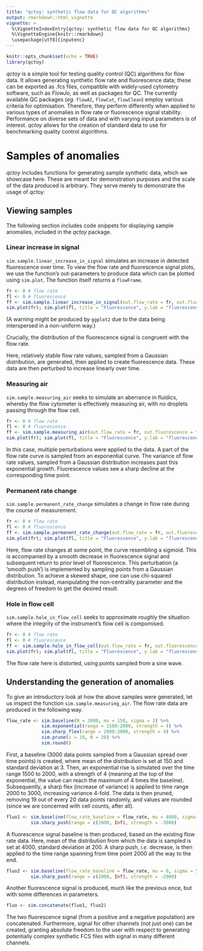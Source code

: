 ```yaml
---
title: "qctoy: synthetic flow data for QC algorithms"
output: rmarkdown::html_vignette
vignette: >
  %\VignetteIndexEntry{qctoy: synthetic flow data for QC algorithms}
  %\VignetteEngine{knitr::rmarkdown}
  \usepackage[utf8]{inputenc}
---
```


```r
knitr::opts_chunk$set(echo = TRUE)
library(qctoy)
```

*qctoy* is a simple tool for testing quality control (QC) algorithms for flow data. It allows generating synthetic flow rate and fluorescence data; these can be exported as .fcs files, compatible with widely-used cytometry software, such as *FlowJo*, as well as packages for QC. The currently available QC packages (*eg.* ``flowAI``, ``flowCut``, ``flowClean``) employ various criteria for optimisation. Therefore, they perform differently when applied to various types of anomalies in flow rate or fluorescence signal stability. Performance on diverse sets of data and with varying input parameters is of interest. *qctoy* allows for the creation of standard data to use for benchmarking quality control algorithms.

# Samples of anomalies

*qctoy* includes functions for generating sample synthetic data, which we showcase here. These are meant for demonstration purposes and the scale of the data produced is arbitrary. They serve merely to demonstrate the usage of *qctoy*.

## Viewing samples

The following section includes code snippets for displaying sample anomalies, included in the *qctoy* package.

### Linear increase in signal

``sim.sample.linear_increase_in_signal`` simulates an increase in detected fluorescence over time. To view the flow rate and fluorescence signal plots, we use the function's out-parameters to produce data which can be plotted using ``sim.plot``. The function itself returns a ``flowFrame``.

```r
fr <- 0 # flow rate
fl <- 0 # fluorescence
ff <- sim.sample.linear_increase_in_signal(out.flow_rate = fr, out.fluorescence = fl)
sim.plot(fr); sim.plot(fl, title = "Fluorescence", y.lab = "fluorescence")
```

(A warning might be produced by ``ggplot2`` due to the data being interspersed in a non-uniform way.)

Crucially, the distribution of the fluorescence signal is congruent with the flow rate.

Here, relatively stable flow rate values, sampled from a Gaussian distribution, are generated, then applied to create fluorescence data. These data are then perturbed to increase linearly over time.

### Measuring air

``sim.sample.measuring_air`` seeks to simulate an aberrance in fluidics, whereby the flow cytometer is effectively measuring air, with no droplets passing through the flow cell.

```r
fr <- 0 # flow rate
fl <- 0 # fluorescence
ff <- sim.sample.measuring_air(out.flow_rate = fr, out.fluorescence = fl)
sim.plot(fr); sim.plot(fl, title = "Fluorescence", y.lab = "fluorescence")
```

In this case, multiple perturbations were applied to the data. A part of the flow rate curve is sampled from an exponential curve. The variance of flow rate values, sampled from a Gaussian distribution increases past this exponential growth. Fluorescence values see a sharp decline at the corresponding time point.

### Permanent rate change

``sim.sample.permanent_rate_change`` simulates a change in flow rate during the course of measurement.

```r
fr <- 0 # flow rate
fl <- 0 # fluorescence
ff <- sim.sample.permanent_rate_change(out.flow_rate = fr, out.fluorescence = fl)
sim.plot(fr); sim.plot(fl, title = "Fluorescence", y.lab = "fluorescence")
```

Here, flow rate changes at some point, the curve resembling a sigmoid. This is accompanied by a smooth decrease in fluorescence signal and subsequent return to prior level of fluorescence. This perturbation (a 'smooth push') is implemented by sampling points from a Gaussian distribution. To achieve a skewed shape, one can use chi-squared distribution instead, manipulating the non-centrality parameter and the degrees of freedom to get the desired result.

### Hole in flow cell

``sim.sample.hole_in_flow_cell`` seeks to approximate roughly the situation where the integrity of the instrument's flow cell is compomised.

```r
fr <- 0 # flow rate
fl <- 0 # fluorescence
ff <- sim.sample.hole_in_flow_cell(out.flow_rate = fr, out.fluorescence = fl)
sim.plot(fr); sim.plot(fl, title = "Fluorescence", y.lab = "fluorescence")
```

The flow rate here is distorted, using points sampled from a sine wave.

## Understanding the generation of anomalies

To give an introductory look at how the above samples were generated, let us inspect the function ``sim.sample.measuring_air``. The flow rate data are produced in the following way.

```r
flow_rate <- sim.baseline(N = 3000, mu = 150, sigma = 3) %>% 
             sim.exponential(range = 1500:2000, strength = 4) %>% 
             sim.sharp_flex(range = 2000:3000, strength = 4) %>%
             sim.prune(i = 19, N = 20) %>%
             sim.round()
```

First, a baseline (3000 data points sampled from a Gaussian spread over time points) is created, where mean of the distribution is set at 150 and standard deviation at 3. Then, an exponential rise is simulated over the time range 1500 to 2000, with a strength of 4 (meaning at the top of the exponential, the value can reach the maximum of 4 times the baseline). Subsequently, a sharp flex (increase of variance) is applied to time range 2000 to 3000, increasing variance 4-fold. The data is then pruned, removing 19 out of every 20 data points randomly, and values are rounded (since we are concerned with cell counts, after all).

```r
fluo1 <- sim.baseline(flow_rate_baseline = flow_rate, mu = 4000, sigma = 200) %>%
         sim.sharp_push(range = c(2000, Inf), strength = -3000)
```

A fluorescence signal baseline is then produced, based on the existing flow rate data. Here, mean of the distribution from which the data is sampled is set at 4000, standard deviation at 200. A sharp push, *i.e.* decrease, is then applied to the time range spanning from time point 2000 all the way to the end.

```r
fluo2 <- sim.baseline(flow_rate_baseline = flow_rate, mu = 0, sigma = 50) %>%
         sim.sharp_push(range = c(2000, Inf), strength = -2000)
```

Another fluorescence signal is produced, much like the previous once, but with some differences in parameters.

```r
fluo <- sim.concatenate(fluo1, fluo2)
```

The two fluorescence signal (from a positive and a negative population) are concatenated. Furthermore, signal for other channels (not just one) can be created, granting absolute freedom to the user with respect to generating potentially complex synthetic FCS files with signal in many different channels.

